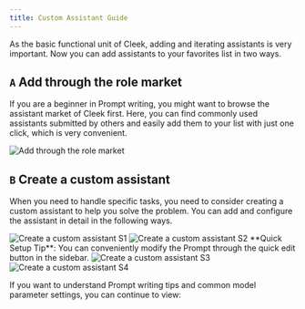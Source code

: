 ```yaml
---
title: Custom Assistant Guide
---
```


As the basic functional unit of Cleek, adding and iterating assistants is very important. Now you can add assistants to your favorites list in two ways.

## `A` Add through the role market

If you are a beginner in Prompt writing, you might want to browse the assistant market of Cleek first. Here, you can find commonly used assistants submitted by others and easily add them to your list with just one click, which is very convenient.

<img alt="Add through the role market" src="https://github-production-user-asset-6210df.s3.amazonaws.com/17870709/279588466-4c32041b-a8e6-4703-ba4a-f91b7800e359.png" />

## `B` Create a custom assistant

When you need to handle specific tasks, you need to consider creating a custom assistant to help you solve the problem. You can add and configure the assistant in detail in the following ways.

<Cards rows={2}>
  <Image alt="Create a custom assistant S1" src="https://github-production-user-asset-6210df.s3.amazonaws.com/17870709/279587283-a3ea8dfd-70fb-47ee-ab00-e3911ac6a939.png" />

  <Image alt="Create a custom assistant S2" src="https://github-production-user-asset-6210df.s3.amazonaws.com/17870709/279587292-a3d102c6-f61e-4578-91f1-c0a4c97588e1.png" />
</Cards>

<Note>
  **Quick Setup Tip**: You can conveniently modify the Prompt through the quick edit button in the sidebar.
</Note>

<Cards rows={2}>
  <img alt="Create a custom assistant S3" src="https://github-production-user-asset-6210df.s3.amazonaws.com/17870709/279587294-388d1877-193e-4a50-9fe8-8fbcc3ccefa0.png" />

  <Image alt="Create a custom assistant S4" src="https://github-production-user-asset-6210df.s3.amazonaws.com/17870709/279587298-333da153-13b8-4557-a0a2-cff55e7bc1c0.png" />
</Cards>

If you want to understand Prompt writing tips and common model parameter settings, you can continue to view:


  <Card href="/usage/agents/prompt" title="Prompt User Guide" />

  <Card href="/usage/agents/model" title="Large Language Model User Guide" />
